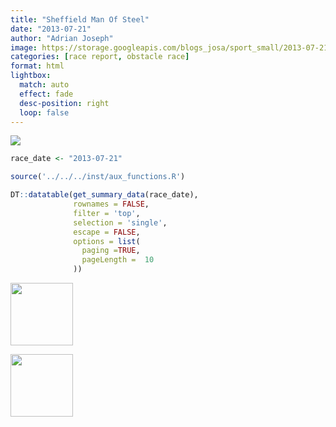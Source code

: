```yaml
---
title: "Sheffield Man Of Steel"
date: "2013-07-21"
author: "Adrian Joseph"
image: https://storage.googleapis.com/blogs_josa/sport_small/2013-07-21_SHEFFIELD_MAN_OF_STEEL/img/01.png
categories: [race report, obstacle race]
format: html
lightbox:
  match: auto
  effect: fade
  desc-position: right
  loop: false
---
```


![](https://storage.googleapis.com/blogs_josa/sport_small/2013-07-21_SHEFFIELD_MAN_OF_STEEL/img/01.png)

```r
race_date <- "2013-07-21"

source('../../../inst/aux_functions.R')

DT::datatable(get_summary_data(race_date),
              rownames = FALSE,
              filter = 'top',
              selection = 'single',
              escape = FALSE,
              options = list(
                paging =TRUE,
                pageLength =  10
              ))
```


::: {layout-ncol=4}
![](https://storage.googleapis.com/blogs_josa/sport_small/2013-07-21_SHEFFIELD_MAN_OF_STEEL/img/00.png){ width="100" group="hi" }

![](https://storage.googleapis.com/blogs_josa/sport_small/2013-07-21_SHEFFIELD_MAN_OF_STEEL/img/01.png){ width="100" group="hi" }


:::
